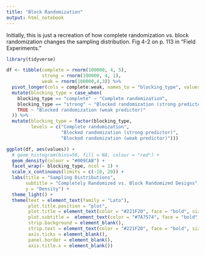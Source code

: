 ```yaml
---
title: "Block Randomization"
output: html_notebook
---
```


Initially, this is just a recreation of how complete randomization vs. block randomization changes the sampling distribution. Fig 4-2 on p. 113 in "Field Experiments."

```r
library(tidyverse)

df <- tibble(complete = rnorm(100000, 4, 5),
             strong = rnorm(100000, 4, 1),
             weak = rnorm(100000,4,3)) %>% 
  pivot_longer(cols = complete:weak, names_to = "blocking_type", values_to = "values") %>% 
  mutate(blocking_type = case_when(
    blocking_type == "complete" ~ "Complete randomization",
    blocking_type == "strong" ~ "Blocked randomization (strong predictor)",
    TRUE ~ "Blocked randomization (weak predictor)"
  )) %>% 
  mutate(blocking_type = factor(blocking_type,
         levels = c("Complete randomization",
                    "Blocked randomization (strong predictor)",
                    "Blocked randomization (weak predictor)")))

ggplot(df, aes(values)) + 
  # geom_histogram(bins=50, fill = NA, colour = "red") +
  geom_density(colour = "#009CAB") +
  facet_wrap(~ blocking_type, ncol = 1) +
  scale_x_continuous(limits = c(-10, 20)) +
  labs(title = "Sampling Distributions",
       subtitle = "Completely Randomized vs. Block Randomized Designs",
       y = "Density") +
  theme_light() +
  theme(text = element_text(family = "Lato"),
        plot.title.position = "plot",
        plot.title = element_text(color = "#221F20", face = "bold", size = 11),
        plot.subtitle =  element_text(color = "#7A7574", face = "bold", size = 9),
        strip.background = element_blank(),
        strip.text = element_text(color = "#221F20", face = "bold", size = 11),
        axis.ticks = element_blank(),
        panel.border = element_blank(),
        axis.title.x = element_blank())

```

